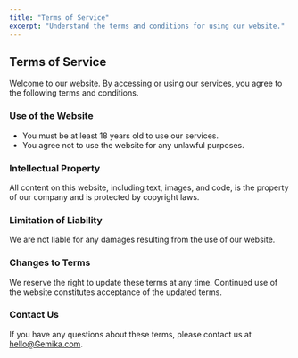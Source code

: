 ```yaml
---
title: "Terms of Service"
excerpt: "Understand the terms and conditions for using our website."
---
```


## Terms of Service

Welcome to our website. By accessing or using our services, you agree to the following terms and conditions.

### Use of the Website
- You must be at least 18 years old to use our services.
- You agree not to use the website for any unlawful purposes.

### Intellectual Property
All content on this website, including text, images, and code, is the property of our company and is protected by copyright laws.

### Limitation of Liability
We are not liable for any damages resulting from the use of our website.

### Changes to Terms
We reserve the right to update these terms at any time. Continued use of the website constitutes acceptance of the updated terms.

### Contact Us
If you have any questions about these terms, please contact us at [hello@Gemika.com](mailto:hello@Gemika.com).
